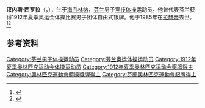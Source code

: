 {{NoteTA|G1=Sports}}
'''汉内斯·西罗拉'''（{{lang-fi|Hannes Sirola}}，{{bd|1890年|4月18日|1985年|4月4日}}），生于[[海门林纳|海门林纳]]，[[芬兰|芬兰]]男子[[竞技体操|竞技体操]]运动员。他曾代表芬兰获得1912年夏季奥运会体操比赛男子团体自由式银牌。他于1985年在[[拉赫蒂|拉赫蒂]]去世。<ref>{{Cite web|title=Hannes SIROLA|url=https://www.olympic.org/hannes-sirola|accessdate=2021-03-30|work=International Olympic Committee}}</ref><ref>{{cite web|url=https://www.olympedia.org/athletes/29836|title=Hannes Sirola|work=Olympedia|accessdate=2021-03-31|archive-date=2021-04-16|archive-url=https://web.archive.org/web/20210416093710/https://www.olympedia.org/athletes/29836|dead-url=no}}</ref>

== 参考资料 ==
{{reflist}}

{{Authority control}}
{{DEFAULTSORT:Sirola, Hannes}}
[[Category:芬兰男子体操运动员|Category:芬兰男子体操运动员]]
[[Category:芬兰奥运体操运动员|Category:芬兰奥运体操运动员]]
[[Category:1912年夏季奥林匹克运动会体操运动员|Category:1912年夏季奥林匹克运动会体操运动员]]
[[Category:1912年夏季奥林匹克运动会奖牌得主|Category:1912年夏季奥林匹克运动会奖牌得主]]
[[Category:奧林匹克運動會體操獎牌得主|Category:奧林匹克運動會體操獎牌得主]]
[[Category:芬蘭奧林匹克運動會銀牌得主|Category:芬蘭奧林匹克運動會銀牌得主]]